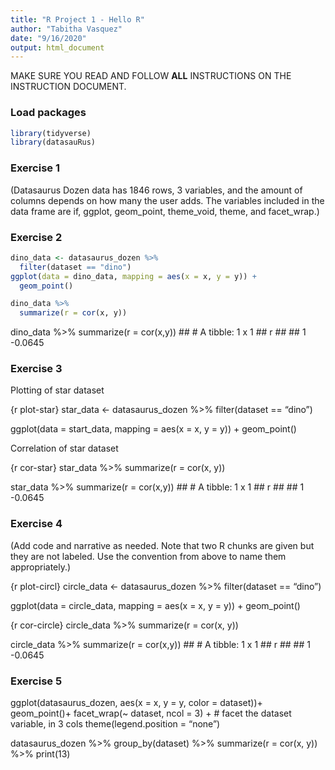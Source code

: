 ```yaml
---
title: "R Project 1 - Hello R"
author: "Tabitha Vasquez"
date: "9/16/2020"
output: html_document
---
```


MAKE SURE YOU READ AND FOLLOW **ALL** INSTRUCTIONS ON THE INSTRUCTION DOCUMENT. 

### Load packages

```r
library(tidyverse) 
library(datasauRus)
```


### Exercise 1

(Datasaurus Dozen data has 1846 rows, 3 variables, and the amount of columns depends on how many the user adds. The variables included in the data frame are if, ggplot, geom_point, theme_void, theme, and facet_wrap.)

### Exercise 2


```r
dino_data <- datasaurus_dozen %>%
  filter(dataset == "dino")
ggplot(data = dino_data, mapping = aes(x = x, y = y)) +
  geom_point()
```


```r
dino_data %>%
  summarize(r = cor(x, y))
```

dino_data %>%
summarize(r = cor(x,y))
## # A tibble: 1 x 1
## r
## <dbl>
## 1 -0.0645

### Exercise 3

Plotting of star dataset

{r plot-star}
star_data <- datasaurus_dozen %>%
filter(dataset == "dino")

ggplot(data = start_data, mapping = aes(x = x, y = y)) +
geom_point()


Correlation of star dataset

{r cor-star}
star_data %>%
  summarize(r = cor(x, y))

star_data %>%
summarize(r = cor(x,y))
## # A tibble: 1 x 1
## r
## <dbl>
## 1 -0.0645


### Exercise 4

(Add code and narrative as needed. Note that two R chunks are given but they are not labeled. Use the convention from above to name them appropriately.)

{r plot-circl}
circle_data <- datasaurus_dozen %>%
filter(dataset == "dino")

ggplot(data = circle_data, mapping = aes(x = x, y = y)) +
geom_point()

{r cor-circle}
circle_data %>%
  summarize(r = cor(x, y))

circle_data %>%
summarize(r = cor(x,y))
## # A tibble: 1 x 1
## r
## <dbl>
## 1 -0.0645



### Exercise 5
ggplot(datasaurus_dozen, aes(x = x, y = y, color = dataset))+
geom_point()+
facet_wrap(~ dataset, ncol = 3) + # facet the dataset variable, in 3 cols
theme(legend.position = "none")

datasaurus_dozen %>%
group_by(dataset) %>%
summarize(r = cor(x, y)) %>%
print(13)
